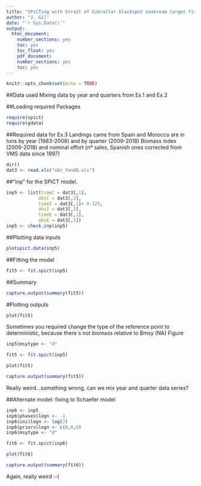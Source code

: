 ---
title: "SPiCTing with Strait of Gibraltar blackspot seabream target fishery data (Spain and Morocco) - Exercise 3"
author: "J. Gil"
date: "`r Sys.Date()`"
output:
  html_document:
    number_sections: yes
    toc: yes
    toc_float: yes
    pdf_document:
    number_sections: yes
    toc: yes
---

```{r setup, include=FALSE}
knitr::opts_chunk$set(echo = TRUE)
```

##Data used
Mixing data by year and quarters from Ex.1 and Ex.2

##Loading required Packages
```{r, eval=TRUE}
require(spict)
require(gdata)
```

##Required data for Ex.3
Landings came from Spain and Morocco are in tons by year (1983-2008) and by quarter (2009-2018)
Biomass index (2009-2018)  and nominal effort (nº sales, Spanish ones corrected from VMS data since 1997) 
```{r, eval=TRUE}
dir()
dat3 <- read.xls("sbr_YandQ.xls")
```

##"inp" for the SPiCT model. 
```{r, eval=TRUE}
inp5 <- list(timeC = dat3[,1],
            obsC = dat3[,2],
            timeI = dat3[,1]+ 0.125,  
            obsI = dat3[,3],
            timeE = dat3[,1],  
            obsE = dat3[,5])
inp5 <- check.inp(inp5)
```

##Plotting data inputs
```{r}
plotspict.data(inp5)
```

##Fitting the model
```{r}
fit5 <- fit.spict(inp5)
```

##Summary
```{r}
capture.output(summary(fit5))
```

#Plotting outputs
```{r}
plot(fit5)
```
Sometimes you required change the type of the reference point to deterministic, because there´s not biomass relative to Bmsy (NA) Figure 
```{r}
inp5$msytype <- "d"

fit5 <- fit.spict(inp5)

plot(fit5)

capture.output(summary(fit5))
```
Really weird...something wrong, can we mix year and quarter data series?

##Alternate model: fixing to Schaefer model
```{r}
inp6 <- inp5
inp6$phases$logn <- -1
inp6$ini$logn <- log(2)
inp6$priors$logn <- c(0,0,0)
inp6$msytype <- "d"

fit6 <- fit.spict(inp6)

plot(fit6)

capture.output(summary(fit6))
```
Again, really weird :-(

